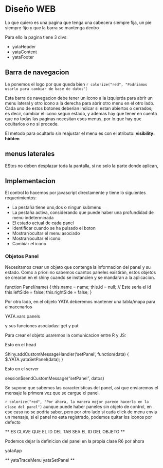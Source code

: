 # Diseño WEB

Lo que quiero es una pagina que tenga una cabecera siempre fija, un pie siempre fijo y
que la barra se mantenga dentro

Para ello la pagina tiene 3 divs:

* yataHeader
* yataContent
* yataFooter

## Barra de navegacion

Le ponemos el logo por que queda bien 
`r colorize("red", "Podriamos usarlo para cambiar de base de datos")`

Esta barra de navegacion debe tener un icono a la izquierda para abrir un menu lateral y otro icono a la derecha para abrir otro menu en el otro lado. 
Cada uno de estos botones deberian indicar si estan abiertos o cerrados; es decir, cambiar el icono segun estado, y ademas hay que tener en cuenta que no todas las paginas necesitan esos menus, por lo que hay que ocultarlos o no si procede.

El metodo para ocultarlo sin reajustar el menu es con el atributo: **visibility: hidden**

## menus laterales

EStos no deben desplazar toda la pantalla, si no solo la parte donde aplican, 

## Implementacion

El control lo hacemos por javascript directamente y tiene lo siguientes requerimientos:

- La pestaña tiene uno,dos o ningun submenu
- La pestaña activa, considerando que puede haber una profundidad de menu indeterminada
- El estado actual de cada panel
- Identificar cuando se ha pulsado el boton
- Mostrar/ocultar el menu asociado
- Mostrar/ocultar el icono
- Cambiar el icono


### Objetos Panel

Necesitamos crear un objeto que contenga la informacion del panel y su estado. 
Como a priori no sabemos cuantos paneles existirán, estos objetos se crearan en el shiny cuando se instancien y se mandaran a la aplicacion.

function Panel(name) {
  this.name = name;
  this.id   = null;  // Este seria el id
  this.leftSide = false;
  this.rightSide = false;
}

Por otro lado, en el objeto YATA deberemos mantener una tabla/mapa para almacenarlos

YATA.vars.panels

y sus funciones asociadas: get y put

Para crear el objeto usaremos la comunicacion entre R y JS:

Esto en el head

 Shiny.addCustomMessageHandler('setPanel', function(data) { $.YATA.yataSetPanel(data); }

Esto en el server

session$sendCustomMessage("setPanel", datos)

Se supone que sabemos las caracteristicas del panel, asi que enviaremos el mensaje la primera vez que se cargue el panel.

`r colorize("red", "Por ahora, la manera mejor parece hacerlo en la clase del panel")`
aunque puede haber paneles sin objeto de control, en ese caso no se podria saber, pero por otro lado
si cada click de menu envia un mensaje, si el panel no esta registrado, podemos quitar los iconos por defecto


** ES CLAVE QUE EL ID DEL TAB SEA EL ID DEL OBJETO **

Podemos dejar la definicion del panel en la propia clase R6 por ahora


yataApp

** yataTraceMenu **
** yataSetPanel **
